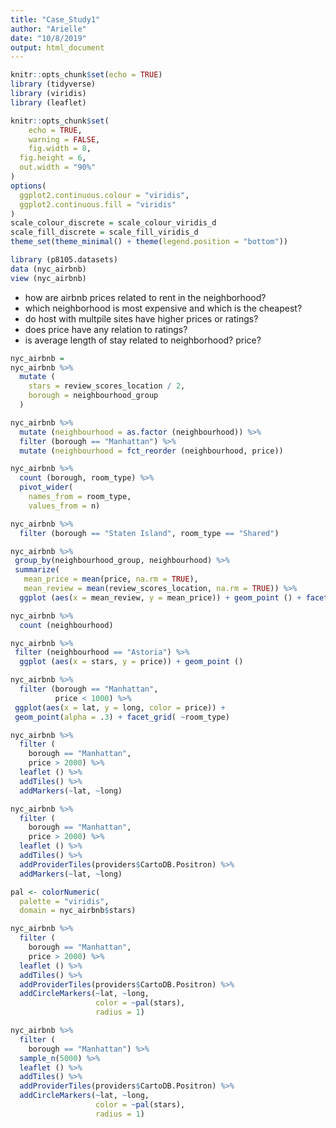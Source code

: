 ```yaml
---
title: "Case_Study1"
author: "Arielle"
date: "10/8/2019"
output: html_document
---
```


```r
knitr::opts_chunk$set(echo = TRUE)
library (tidyverse)
library (viridis)
library (leaflet)
```

```r
knitr::opts_chunk$set(
	echo = TRUE,
	warning = FALSE,
	fig.width = 8, 
  fig.height = 6,
  out.width = "90%"
)
options(
  ggplot2.continuous.colour = "viridis",
  ggplot2.continuous.fill = "viridis"
)
scale_colour_discrete = scale_colour_viridis_d
scale_fill_discrete = scale_fill_viridis_d
theme_set(theme_minimal() + theme(legend.position = "bottom"))
```

```r
library (p8105.datasets)
data (nyc_airbnb)
view (nyc_airbnb)
```

* how are airbnb prices related to rent in the neighborhood?
* which neighborhood is most expensive and which is the cheapest?
* do host with multpile sites have higher prices or ratings?
* does price have any relation to ratings?
* is average length of stay related to neighborhood? price? 

```r
nyc_airbnb = 
nyc_airbnb %>%
  mutate (
    stars = review_scores_location / 2,
    borough = neighbourhood_group
  )
```

```r
nyc_airbnb %>% 
  mutate (neighbourhood = as.factor (neighbourhood)) %>% 
  filter (borough == "Manhattan") %>% 
  mutate (neighbourhood = fct_reorder (neighbourhood, price))
```

```r
nyc_airbnb %>% 
  count (borough, room_type) %>% 
  pivot_wider( 
    names_from = room_type,
    values_from = n)
```

```r
nyc_airbnb %>% 
  filter (borough == "Staten Island", room_type == "Shared")
```

```r
nyc_airbnb %>%
 group_by(neighbourhood_group, neighbourhood) %>%
 summarize(
   mean_price = mean(price, na.rm = TRUE),
   mean_review = mean(review_scores_location, na.rm = TRUE)) %>% 
  ggplot (aes(x = mean_review, y = mean_price)) + geom_point () + facet_grid (~neighbourhood_group)
```

```r
nyc_airbnb %>% 
  count (neighbourhood)

nyc_airbnb %>%
 filter (neighbourhood == "Astoria") %>%
  ggplot (aes(x = stars, y = price)) + geom_point () 
```

```r
nyc_airbnb %>%
  filter (borough == "Manhattan",
          price < 1000) %>% 
 ggplot(aes(x = lat, y = long, color = price)) +
 geom_point(alpha = .3) + facet_grid( ~room_type)
```

```r
nyc_airbnb %>% 
  filter (
    borough == "Manhattan",
    price > 2000) %>% 
  leaflet () %>% 
  addTiles() %>% 
  addMarkers(~lat, ~long)

nyc_airbnb %>% 
  filter (
    borough == "Manhattan",
    price > 2000) %>% 
  leaflet () %>% 
  addTiles() %>% 
  addProviderTiles(providers$CartoDB.Positron) %>% 
  addMarkers(~lat, ~long)
```

```r
pal <- colorNumeric(
  palette = "viridis",
  domain = nyc_airbnb$stars)

nyc_airbnb %>% 
  filter (
    borough == "Manhattan",
    price > 2000) %>% 
  leaflet () %>% 
  addTiles() %>% 
  addProviderTiles(providers$CartoDB.Positron) %>% 
  addCircleMarkers(~lat, ~long,
                   color = ~pal(stars),
                   radius = 1)

nyc_airbnb %>% 
  filter (
    borough == "Manhattan") %>% 
  sample_n(5000) %>% 
  leaflet () %>% 
  addTiles() %>% 
  addProviderTiles(providers$CartoDB.Positron) %>% 
  addCircleMarkers(~lat, ~long,
                   color = ~pal(stars),
                   radius = 1)
```

